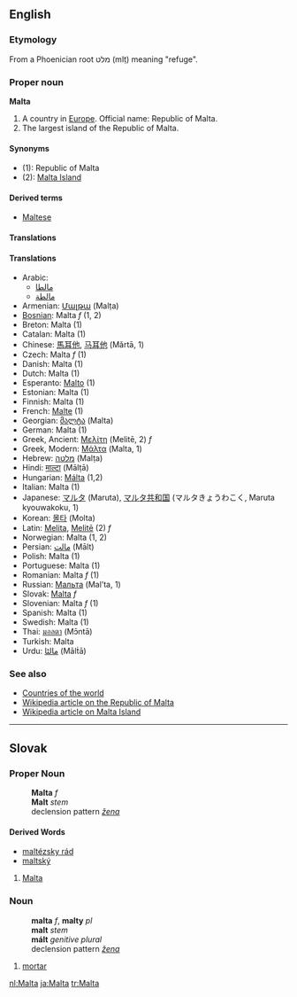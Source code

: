 ==English==
===Etymology===
From a Phoenician root מלט (mlṭ) meaning "refuge".
<!-- don't link this word, it is not in its native script -->

===Proper noun===
'''Malta'''

#A country in [[Europe]]. Official name: Republic of Malta.
#The largest island of the Republic of Malta.

====Synonyms====
*(1): Republic of Malta
*(2): [[Malta Island]]

====Derived terms====
*[[Maltese]]

====Translations====
====Translations====
*Arabic:
**[[مالطا]]<!-- gets 90% of google hits -->
**[[مالطة]]<!-- gets 10% of google hits -->
*Armenian: [[Մալթա]] (Malṭa)
*[[Bosnian]]: Malta ''f'' (1, 2)
*Breton: Malta (1)
*Catalan: Malta (1)
*Chinese: [[馬耳他]], [[马耳他]] (Mǎrtā, 1)
*Czech: Malta ''f'' (1)
*Danish: Malta (1)
*Dutch: Malta (1)
*Esperanto: [[Malto]] (1)
*Estonian: Malta (1)
*Finnish: Malta (1)
*French: [[Malte]] (1)
*Georgian: [[მალტა]] (Malta)
*German: Malta (1)
*Greek, Ancient: [[Μελίτη]] (Melitē, 2) ''f''
*Greek, Modern: [[Μάλτα]] (Malta, 1)
*Hebrew: [[מלטה]] (Malṭa)
*Hindi: [[माल्टा]] (Mālṭā)
*Hungarian: [[Málta]] (1,2)
*Italian: Malta (1)
*Japanese: [[マルタ]] (Maruta), [[マルタ共和国]] (マルタきょうわこく, Maruta kyouwakoku, 1)
*Korean: [[몰타]] (Molta)
*Latin: [[Melita]], [[Melite|Melitē]] (2) ''f''
*Norwegian: Malta (1, 2)
*Persian: [[مالت]] (Mālt)
*Polish: Malta (1)
*Portuguese: Malta (1)
*Romanian: Malta ''f'' (1)
*Russian: [[Мальта]] (Mal’ta, 1)
*Slovak: [[Malta#Slovak|Malta]] ''f''
*Slovenian: Malta ''f'' (1)
*Spanish: Malta (1)
*Swedish: Malta (1)
*Thai: [[มอลตา]] (Mɔ̄ntā)
*Turkish: Malta
*Urdu: [[مالٹا]] (Mālṫā)

===See also===
*[[Countries of the world]]
*[[w:en:Malta|Wikipedia article on the Republic of Malta]]
*[[w:en:Malta_Island|Wikipedia article on Malta Island]]

----

== Slovak ==
=== Proper Noun ===
:'''Malta''' ''f''
:'''Malt''' ''stem''
:declension pattern ''[[Slovak declension pattern žena|žena]]''
==== Derived Words ====
* [[maltézsky rád]]
* [[maltský]]

# [[Malta#English|Malta]]

=== Noun ===
:'''malta''' ''f'', '''malty''' ''pl''
:'''malt''' ''stem''
:'''mált''' ''genitive plural''
:declension pattern ''[[Slovak declension pattern žena|žena]]''

# [[mortar]]

[[nl:Malta]]
[[ja:Malta]]
[[tr:Malta]]